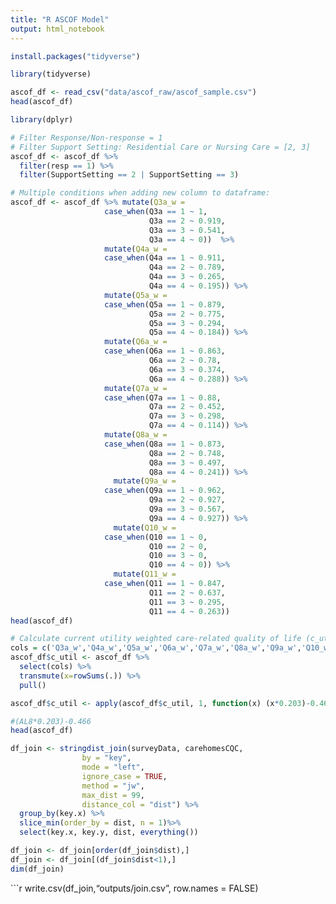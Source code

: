 ```yaml
---
title: "R ASCOF Model"
output: html_notebook
---
```


```r
install.packages("tidyverse")

```


```r
library(tidyverse)

ascof_df <- read_csv("data/ascof_raw/ascof_sample.csv")
head(ascof_df)
```

```r
library(dplyr)

# Filter Response/Non-response = 1
# Filter Support Setting: Residential Care or Nursing Care = [2, 3]
ascof_df <- ascof_df %>% 
  filter(resp == 1) %>%
  filter(SupportSetting == 2 | SupportSetting == 3)
```

```r

# Multiple conditions when adding new column to dataframe:
ascof_df <- ascof_df %>% mutate(Q3a_w =               
                     case_when(Q3a == 1 ~ 1, 
                               Q3a == 2 ~ 0.919,
                               Q3a == 3 ~ 0.541,
                               Q3a == 4 ~ 0))  %>%
                     mutate(Q4a_w =
                     case_when(Q4a == 1 ~ 0.911, 
                               Q4a == 2 ~ 0.789,
                               Q4a == 3 ~ 0.265,
                               Q4a == 4 ~ 0.195)) %>%
                     mutate(Q5a_w =
                     case_when(Q5a == 1 ~ 0.879, 
                               Q5a == 2 ~ 0.775,
                               Q5a == 3 ~ 0.294,
                               Q5a == 4 ~ 0.184)) %>%
                     mutate(Q6a_w =
                     case_when(Q6a == 1 ~ 0.863, 
                               Q6a == 2 ~ 0.78,
                               Q6a == 3 ~ 0.374,
                               Q6a == 4 ~ 0.288)) %>%
                     mutate(Q7a_w =
                     case_when(Q7a == 1 ~ 0.88, 
                               Q7a == 2 ~ 0.452,
                               Q7a == 3 ~ 0.298,
                               Q7a == 4 ~ 0.114)) %>%
                     mutate(Q8a_w =
                     case_when(Q8a == 1 ~ 0.873, 
                               Q8a == 2 ~ 0.748,
                               Q8a == 3 ~ 0.497,
                               Q8a == 4 ~ 0.241)) %>%
                       mutate(Q9a_w =
                     case_when(Q9a == 1 ~ 0.962, 
                               Q9a == 2 ~ 0.927,
                               Q9a == 3 ~ 0.567,
                               Q9a == 4 ~ 0.927)) %>%
                       mutate(Q10_w =
                     case_when(Q10 == 1 ~ 0, 
                               Q10 == 2 ~ 0,
                               Q10 == 3 ~ 0,
                               Q10 == 4 ~ 0)) %>%
                       mutate(Q11_w =
                     case_when(Q11 == 1 ~ 0.847, 
                               Q11 == 2 ~ 0.637,
                               Q11 == 3 ~ 0.295,
                               Q11 == 4 ~ 0.263))
head(ascof_df)
```


```r
# Calculate current utility weighted care-related quality of life (c_utility)
cols = c('Q3a_w','Q4a_w','Q5a_w','Q6a_w','Q7a_w','Q8a_w','Q9a_w','Q10_w','Q11_w')
ascof_df$c_util <- ascof_df %>% 
  select(cols) %>% 
  transmute(x=rowSums(.)) %>% 
  pull()

ascof_df$c_util <- apply(ascof_df$c_util, 1, function(x) (x*0.203)-0.466, na.rm=TRUE)

#(AL8*0.203)-0.466
head(ascof_df)
```

```r
df_join <- stringdist_join(surveyData, carehomesCQC, 
                by = "key",
                mode = "left",
                ignore_case = TRUE, 
                method = "jw", 
                max_dist = 99, 
                distance_col = "dist") %>%
  group_by(key.x) %>%
  slice_min(order_by = dist, n = 1)%>%
  select(key.x, key.y, dist, everything())
```

```r
df_join <- df_join[order(df_join$dist),]
df_join <- df_join[(df_join$dist<1),]
dim(df_join)
```

```r
write.csv(df_join,"outputs/join.csv", row.names = FALSE)